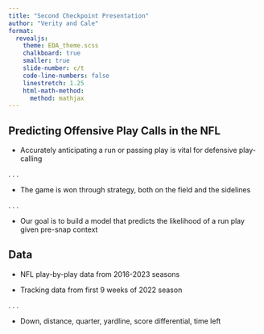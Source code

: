 ```yaml
---
title: "Second Checkpoint Presentation"
author: "Verity and Cale"
format:
  revealjs:
    theme: EDA_theme.scss
    chalkboard: true
    smaller: true
    slide-number: c/t
    code-line-numbers: false
    linestretch: 1.25
    html-math-method:
      method: mathjax
---
```


## Predicting Offensive Play Calls in the NFL

* Accurately anticipating a run or passing play is vital for defensive play-calling

. . . 

* The game is won through strategy, both on the field and the sidelines

. . . 

* Our goal is to build a model that predicts the likelihood of a run play given pre-snap context

## Data

* NFL play-by-play data from 2016-2023 seasons

* Tracking data from first 9 weeks of 2022 season

. . . 

* Down, distance, quarter, yardline, score differential, time left
